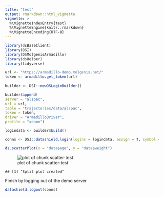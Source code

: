 ```yaml
---
title: "test"
output: rmarkdown::html_vignette
vignette: >
  %\VignetteIndexEntry{test}
  %\VignetteEngine{knitr::rmarkdown}
  %\VignetteEncoding{UTF-8}
---
```





```r
library(dsBaseClient)
library(DSI)
library(DSMolgenisArmadillo)
library(dsHelper)
library(tidyverse)
```


```r
url <- "https://armadillo-demo.molgenis.net/"
token <- armadillo.get_token(url)
  
builder <- DSI::newDSLoginBuilder()

builder$append(
server = "alspac",
url = url,
table = "trajectories/data/alspac",
token = token,
driver = "ArmadilloDriver", 
profile = "xenon")

logindata <- builder$build()

conns <- DSI::datashield.login(logins = logindata, assign = T, symbol = "data")
```
  

```r
ds.scatterPlot(x = "data$age", y = "data$weight")
```

![plot of chunk scatter-test](scatter-test-1.png)

```
## [1] "Split plot created"
```

Finish by logging out of the demo server

```r
datashield.logout(conns)
```
